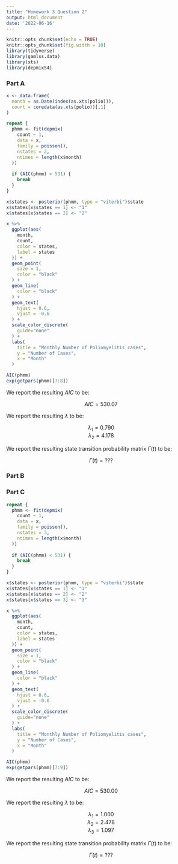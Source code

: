 ```yaml
---
title: "Homework 3 Question 2"
output: html_document
date: '2022-06-16'
---
```


```r
knitr::opts_chunk$set(echo = TRUE)
knitr::opts_chunk$set(fig.width = 10)
library(tidyverse)
library(gamlss.data)
library(xts)
library(depmixS4)
```

### Part A

```r
x <- data.frame(
  month = as.Date(index(as.xts(polio))),
  count = coredata(as.xts(polio))[,1]
)

repeat {
  phmm <- fit(depmix(
    count ~ 1,
    data = x,
    family = poisson(),
    nstates = 2,
    ntimes = length(x$month)
  ))
  
  if (AIC(phmm) < 531) {
    break
  }
}

x$states <- posterior(phmm, type = "viterbi")$state
x$states[x$states == 1] <- "1"
x$states[x$states == 2] <- "2"

x %>%
  ggplot(aes(
    month,
    count,
    color = states,
    label = states
  )) +
  geom_point(
    size = 1,
    color = "black"
  ) +
  geom_line(
    color = "black"
  ) +
  geom_text(
    hjust = 0.6,
    vjust = -0.6
  ) +
  scale_color_discrete(
    guide="none"
  ) +
  labs(
    title = "Monthly Number of Poliomyelitis cases",
    y = "Number of Cases",
    x = "Month"
  )

AIC(phmm)
exp(getpars(phmm)[7:8])
```

We report the resulting $AIC$ to be:

<center>$AIC=530.07$</center>

We report the resulting $\lambda$ to be:

<center>$\lambda_1=0.790$</center>
<center>$\lambda_2=4.178$</center>

We report the resulting state transition probability matrix $\Gamma(t)$ to be:

<center>$\Gamma(t)=???$</center>

### Part B



### Part C

```r
repeat {
  phmm <- fit(depmix(
    count ~ 1,
    data = x,
    family = poisson(),
    nstates = 3,
    ntimes = length(x$month)
  ))
  
  if (AIC(phmm) < 531) {
    break
  }
}

x$states <- posterior(phmm, type = "viterbi")$state
x$states[x$states == 1] <- "1"
x$states[x$states == 2] <- "2"
x$states[x$states == 3] <- "3"

x %>%
  ggplot(aes(
    month,
    count,
    color = states,
    label = states
  )) +
  geom_point(
    size = 1,
    color = "black"
  ) +
  geom_line(
    color = "black"
  ) +
  geom_text(
    hjust = 0.6,
    vjust = -0.6
  ) +
  scale_color_discrete(
    guide="none"
  ) +
  labs(
    title = "Monthly Number of Poliomyelitis cases",
    y = "Number of Cases",
    x = "Month"
  )

AIC(phmm)
exp(getpars(phmm)[7:9])
```

We report the resulting $AIC$ to be:

<center>$AIC=530.00$</center>

We report the resulting $\lambda$ to be:

<center>$\lambda_1=1.000$</center>
<center>$\lambda_2=2.478$</center>
<center>$\lambda_3=1.097$</center>

We report the resulting state transition probability matrix $\Gamma(t)$ to be:

<center>$\Gamma(t)=???$</center>